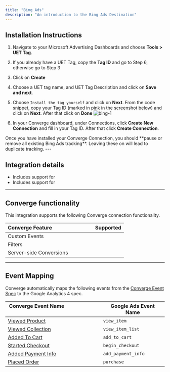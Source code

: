 ```yaml
---
title: "Bing Ads"
description: "An introduction to the Bing Ads Destination"
---
```



## Installation Instructions

<AccordionGroup >
<Accordion icon="list" title="Installation Instructions">

1. Navigate to your Microsoft Advertising Dashboards and choose **Tools > UET Tag**.

2. If you already have a UET Tag, copy the **Tag ID** and go to Step 6, otherwise go to Step 3
   &nbsp;

3. Click on **Create**
   &nbsp;

4. Choose a UET tag name, and UET Tag Description and click on **Save and next**.
   &nbsp;

5. Choose `Install the tag yourself` and click on **Next**. From the code snippet, copy your Tag ID (marked in pink in the screenshot below) and click on **Next**. After that click on **Done**
    ![bing-1](/images/connections/bing-ads/bing-ads-connection-0.png)

6. In your Converge dashboard, under Connections, click **Create New Connection** and fill in your Tag ID. After that click **Create Connection**.
   &nbsp;

</Accordion>
<Warning> Once you have installed your Converge Connection, you should **pause or remove all existing Bing Ads tracking**. Leaving these on will lead to duplicate tracking.  </Warning>
</AccordionGroup>
---

## Integration details
- Includes support for <OutboundLink linkText="Bing Enhanced Conversions" linkTarget="https://help.ads.microsoft.com/apex/index/3/en/60178"/>
- Includes support for  <OutboundLink linkText="Bing Dynamic Remarketing" linkTarget="https://about.ads.microsoft.com/en-gb/solutions/audience-targeting/dynamic-remarketing"/> 

---

## Converge functionality

This integration supports the following Converge connection functionality.

| Converge Feature   &nbsp; &nbsp; &nbsp;  &nbsp; &nbsp; &nbsp;  &nbsp;  &nbsp; &nbsp; &nbsp;  &nbsp; &nbsp; &nbsp;  &nbsp;                            | Supported                                       |  
| -------------------------------------------- | -------------------------------------------------------- |  
| Custom Events          | <IsSupportedIcon isSupported={true}/>                       | 
| Filters         | <IsSupportedIcon isSupported={false}/>       |  
| Server-side Conversions | <IsSupportedIcon isSupported={false}/>  |


--- 

## Event Mapping

Converge automatically maps the following events from the [Converge Event Spec](../sources/converge-spec) to the Google Analytics 4 spec.

| Converge Event Name   &nbsp; &nbsp; &nbsp;  &nbsp; &nbsp; &nbsp;  &nbsp;  &nbsp; &nbsp; &nbsp;  &nbsp; &nbsp; &nbsp;  &nbsp;                            | Google Ads Event Name                                      |  
| -------------------------------------------- | -------------------------------------------------------- |  
| [Viewed Product](../converge-spec#viewed-product)          | `view_item`                        | 
| [Viewed Collection](../converge-spec#viewed-collection)        | `view_item_list`         |  
| [Added To Cart](../converge-spec#added-to-cart)            | `add_to_cart`                   |
| [Started Checkout](../converge-spec#started-checkout)         | `begin_checkout`          | 
| [Added Payment Info](../converge-spec#added-payment-info)       | `add_payment_info` | 
| [Placed Order](../converge-spec#placed-order)             | `purchase`                         | 
&nbsp;
